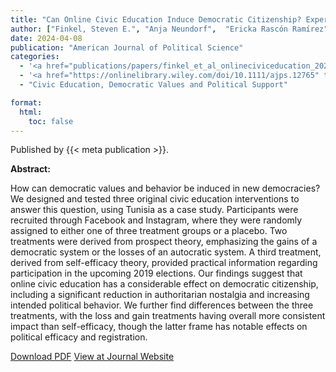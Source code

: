 ```yaml
---
title: "Can Online Civic Education Induce Democratic Citizenship? Experimental Evidence from a New Democracy"
author: ["Finkel, Steven E.", "Anja Neundorf",  "Ericka Rascón Ramírez"]
date: 2024-04-08
publication: "American Journal of Political Science"
categories:
  - '<a href="publications/papers/finkel_et_al_onlineciviceducation_2024.pdf" target="_blank">PDF</a>'
  - '<a href="https://onlinelibrary.wiley.com/doi/10.1111/ajps.12765" target="_blank">Journal</a>'
  - "Civic Education, Democratic Values and Political Support"

format:
  html:
    toc: false
---
```


Published by {{< meta publication >}}.

**Abstract:**

::: justify-text
How can democratic values and behavior be induced in new democracies? We designed and tested three original civic education interventions to answer this question, using Tunisia as a case study. Participants were recruited through Facebook and Instagram, where they were randomly assigned to either one of three treatment groups or a placebo. Two treatments were derived from prospect theory, emphasizing the gains of a democratic system or the losses of an autocratic system. A third treatment, derived from self-efficacy theory, provided practical information regarding participation in the upcoming 2019 elections. Our findings suggest that online civic education has a considerable effect on democratic citizenship, including a significant reduction in authoritarian nostalgia and increasing intended political behavior. We further find differences between the three treatments, with the loss and gain treatments having overall more consistent impact than self-efficacy, though the latter frame has notable effects on political efficacy and registration.
:::

[Download PDF](papers/finkel_et_al_onlineciviceducation_2024.pdf){.btn .btn-outline-success target="_blank"} [View at Journal Website](https://onlinelibrary.wiley.com/doi/10.1111/ajps.12765){.btn .btn-outline-success target="_blank"}
